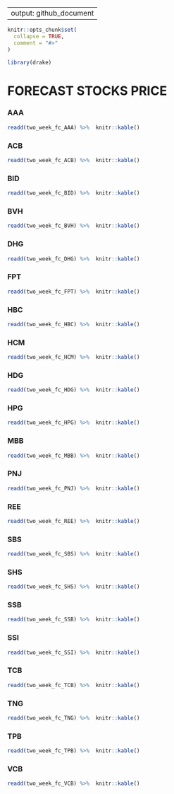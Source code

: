
---
output: github_document
---

<!-- README.md is generated from README.Rmd. Please edit that file -->

```r
knitr::opts_chunk$set(
  collapse = TRUE,
  comment = "#>"
)
```

```r
library(drake)
```

# FORECAST STOCKS PRICE
  

### AAA
```r
readd(two_week_fc_AAA) %>%  knitr::kable()
```


### ACB
```r
readd(two_week_fc_ACB) %>%  knitr::kable()
```


### BID
```r
readd(two_week_fc_BID) %>%  knitr::kable()
```


### BVH
```r
readd(two_week_fc_BVH) %>%  knitr::kable()
```


### DHG
```r
readd(two_week_fc_DHG) %>%  knitr::kable()
```


### FPT
```r
readd(two_week_fc_FPT) %>%  knitr::kable()
```


### HBC
```r
readd(two_week_fc_HBC) %>%  knitr::kable()
```


### HCM
```r
readd(two_week_fc_HCM) %>%  knitr::kable()
```


### HDG
```r
readd(two_week_fc_HDG) %>%  knitr::kable()
```


### HPG
```r
readd(two_week_fc_HPG) %>%  knitr::kable()
```


### MBB
```r
readd(two_week_fc_MBB) %>%  knitr::kable()
```


### PNJ
```r
readd(two_week_fc_PNJ) %>%  knitr::kable()
```


### REE
```r
readd(two_week_fc_REE) %>%  knitr::kable()
```


### SBS
```r
readd(two_week_fc_SBS) %>%  knitr::kable()
```


### SHS
```r
readd(two_week_fc_SHS) %>%  knitr::kable()
```


### SSB
```r
readd(two_week_fc_SSB) %>%  knitr::kable()
```


### SSI
```r
readd(two_week_fc_SSI) %>%  knitr::kable()
```


### TCB
```r
readd(two_week_fc_TCB) %>%  knitr::kable()
```


### TNG
```r
readd(two_week_fc_TNG) %>%  knitr::kable()
```


### TPB
```r
readd(two_week_fc_TPB) %>%  knitr::kable()
```


### VCB
```r
readd(two_week_fc_VCB) %>%  knitr::kable()
```

